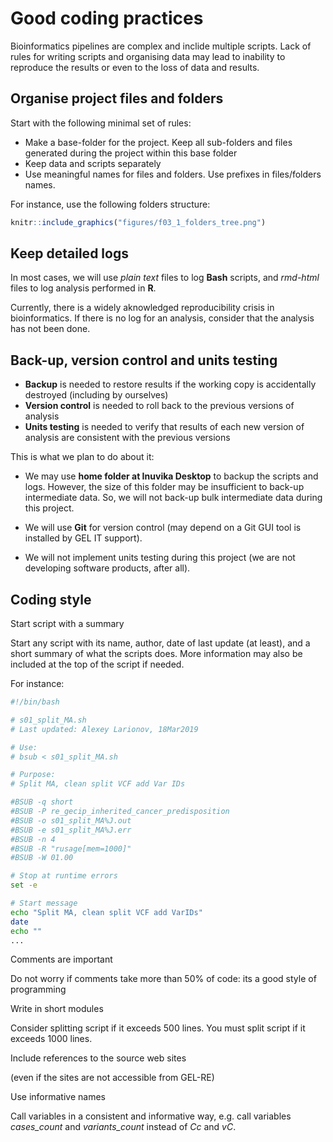 # Good coding practices  

Bioinformatics pipelines are complex and inclide multiple scripts.  Lack of rules for writing scripts and organising data may lead to inability to reproduce the results or even to the loss of data and results.  

## Organise project files and folders

Start with the following minimal set of rules:  

- Make a base-folder for the project.  Keep all sub-folders and files generated during the project within this base folder  
- Keep data and scripts separately  
- Use meaningful names for files and folders.  Use prefixes in files/folders names.  

For instance, use the following folders structure:  

```r

knitr::include_graphics("figures/f03_1_folders_tree.png")

```

## Keep detailed logs  

In most cases, we will use *plain text* files to log **Bash** scripts, and *rmd-html* files to log analysis performed in **R**.  

Currently, there is a widely aknowledged reproducibility crisis in bioinformatics. If there is no log for an analysis, consider that the analysis has not been done.  

## Back-up, version control and units testing  

- **Backup** is needed to restore results if the working copy is accidentally destroyed (including by ourselves)  
- **Version control** is needed to roll back to the previous versions of analysis  
- **Units testing** is needed to verify that results of each new version of analysis are consistent with the previous versions  

This is what we plan to do about it:  

- We may use **home folder at Inuvika Desktop** to backup the scripts and logs. However, the size of this folder may be insufficient to back-up intermediate data.  So, we will not back-up bulk intermediate data during this project.  

- We will use **Git** for version control (may depend on a Git GUI tool is installed by GEL IT support).  

- We will not implement units testing during this project (we are not developing software products, after all).  

## Coding style

<s3>Start script with a summary</s3>  

Start any script with its name, author, date of last update (at least), and a short summary of what the scripts does.  More information may also be included at the top of the script if needed.  

For instance:  

```bash
#!/bin/bash

# s01_split_MA.sh
# Last updated: Alexey Larionov, 18Mar2019

# Use:
# bsub < s01_split_MA.sh

# Purpose:
# Split MA, clean split VCF add Var IDs

#BSUB -q short
#BSUB -P re_gecip_inherited_cancer_predisposition
#BSUB -o s01_split_MA%J.out
#BSUB -e s01_split_MA%J.err
#BSUB -n 4
#BSUB -R "rusage[mem=1000]"
#BSUB -W 01.00

# Stop at runtime errors
set -e

# Start message
echo "Split MA, clean split VCF add VarIDs"
date
echo ""
...
```


<s3>Comments are important</s3>  

Do not worry if comments take more than 50% of code: its a good style of programming  

<s3>Write in short modules</s3>  

Consider splitting script if it exceeds 500 lines.  You must split script if it exceeds 1000 lines.  

<s3>Include references to the source web sites</s3>  

(even if the sites are not accessible from GEL-RE)

<s3>Use informative names</s3>  

Call variables in a consistent and informative way, e.g. call variables *cases_count* and *variants_count* instead of *Cc* and *vC*.  
